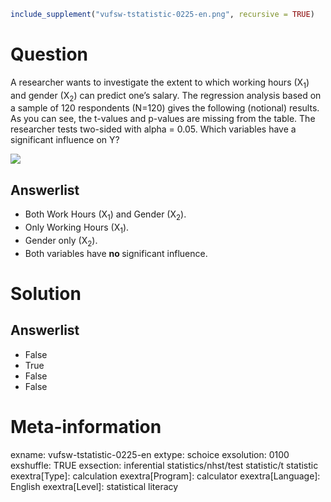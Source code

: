 ```r
include_supplement("vufsw-tstatistic-0225-en.png", recursive = TRUE)
```

Question
========
A researcher wants to investigate the extent to which working hours (X<sub>1</sub>) and gender (X<sub>2</sub>) can predict one's salary. The regression analysis based on a sample of 120 respondents (N=120) gives the following (notional) results.  
As you can see, the t-values and p-values are missing from the table. The researcher tests two-sided with alpha = 0.05. Which variables have a significant influence on Y?   
  
![](vufsw-tstatistic-0225-en.png)

Answerlist
----------
* Both Work Hours (X<sub>1</sub>) and Gender (X<sub>2</sub>).
* Only Working Hours (X<sub>1</sub>).
* Gender only (X<sub>2</sub>).
* Both variables have **no **significant influence.

Solution
========

Answerlist
----------
* False
* True
* False
* False

Meta-information
================
exname: vufsw-tstatistic-0225-en
extype: schoice
exsolution: 0100
exshuffle: TRUE
exsection: inferential statistics/nhst/test statistic/t statistic
exextra[Type]: calculation
exextra[Program]: calculator
exextra[Language]: English
exextra[Level]: statistical literacy

